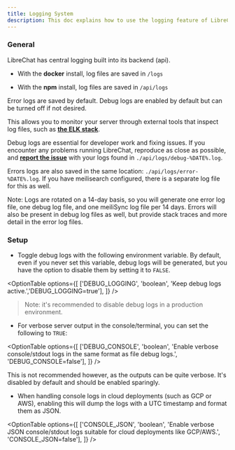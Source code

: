 ```yaml
---
title: Logging System
description: This doc explains how to use the logging feature of LibreChat, which saves error and debug logs in the `/api/logs` folder. You can use these logs to troubleshoot issues, monitor your server, and report bugs. You can also disable debug logs if you want to save space.
---
```


### General

LibreChat has central logging built into its backend (api).

- With the **docker** install, log files are saved in `/logs`

<FileTree>
  <FileTree.Folder name="librechat" defaultOpen>
    <FileTree.Folder name="logs" defaultOpen>
      <FileTree.File name="debug-2024-01-01.log" active/>
      <FileTree.File name="error-2024-01-01.log" active/>
      <FileTree.File name="meiliSync-2024-01-01.log" active/>
    </FileTree.Folder>
  </FileTree.Folder>
</FileTree>

- With the **npm** install, log files are saved in `/api/logs`

<FileTree>
  <FileTree.Folder name="librechat" defaultOpen>
      <FileTree.Folder name="api" defaultOpen>
        <FileTree.Folder name="logs" defaultOpen>
        <FileTree.File name="debug-2024-01-01.log" active/>
        <FileTree.File name="error-2024-01-01.log" active/>
        <FileTree.File name="meiliSync-2024-01-01.log" active/>
        </FileTree.Folder>
      </FileTree.Folder>  
  </FileTree.Folder>
</FileTree>

Error logs are saved by default. Debug logs are enabled by default but can be turned off if not desired.

This allows you to monitor your server through external tools that inspect log files, such as **[the ELK stack](https://aws.amazon.com/what-is/elk-stack/)**.

Debug logs are essential for developer work and fixing issues. If you encounter any problems running LibreChat, reproduce as close as possible, and **[report the issue](https://github.com/danny-avila/LibreChat/issues)** with your logs found in `./api/logs/debug-%DATE%.log`. 

Errors logs are also saved in the same location: `./api/logs/error-%DATE%.log`. If you have meilisearch configured, there is a separate log file for this as well.

<Callout type="note" title="Note:">
Note: Logs are rotated on a 14-day basis, so you will generate one error log file, one debug log file, and one meiliSync log file per 14 days.
Errors will also be present in debug log files as well, but provide stack traces and more detail in the error log files.
</Callout>

### Setup

- Toggle debug logs with the following environment variable. By default, even if you never set this variable, debug logs will be generated, but you have the option to disable them by setting it to `FALSE`.

<OptionTable
  options={[
    ['DEBUG_LOGGING', 'boolean', 'Keep debug logs active.','DEBUG_LOGGING=true'],
  ]}
/>

> Note: it's recommended to disable debug logs in a production environment.

- For verbose server output in the console/terminal, you can set the following to `TRUE`:

<OptionTable
  options={[
    ['DEBUG_CONSOLE', 'boolean', 'Enable verbose console/stdout logs in the same format as file debug logs.', 'DEBUG_CONSOLE=false'],
  ]}
/>

This is not recommended however, as the outputs can be quite verbose. It's disabled by default and should be enabled sparingly.

- When handling console logs in cloud deployments (such as GCP or AWS), enabling this will dump the logs with a UTC timestamp and format them as JSON.

<OptionTable
  options={[
    ['CONSOLE_JSON', 'boolean', 'Enable verbose JSON console/stdout logs suitable for cloud deployments like GCP/AWS.', 'CONSOLE_JSON=false'],
  ]}
/>
